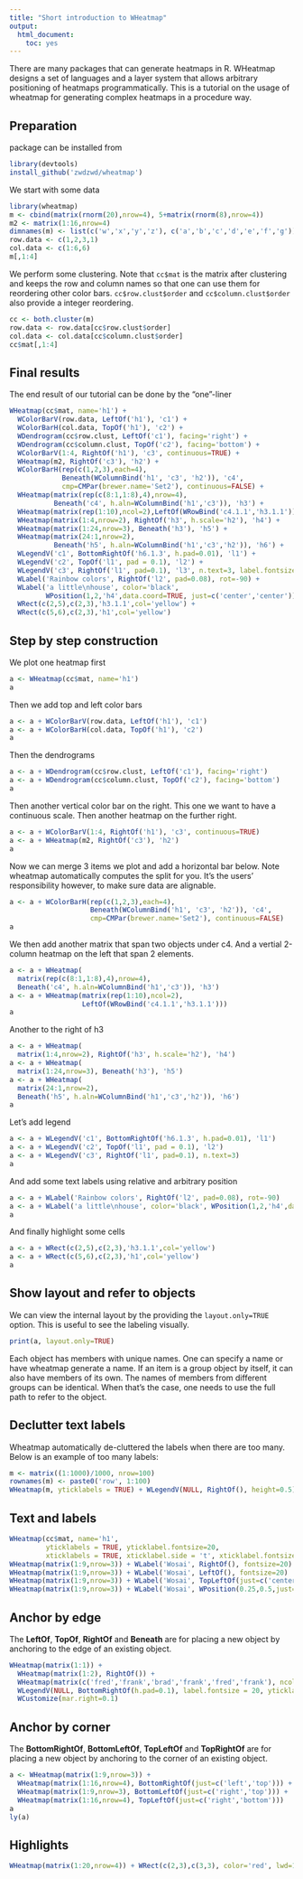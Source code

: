 ```yaml
---
title: "Short introduction to WHeatmap"
output:
  html_document:
    toc: yes
---
```


There are many packages that can generate heatmaps in R. WHeatmap designs a set of languages and a layer system that allows arbitrary positioning of heatmaps programmatically. This is a tutorial on the usage of wheatmap for generating complex heatmaps in a procedure way.

## Preparation

package can be installed from
```r
library(devtools)
install_github('zwdzwd/wheatmap')
```

We start with some data
```r
library(wheatmap)
m <- cbind(matrix(rnorm(20),nrow=4), 5+matrix(rnorm(8),nrow=4))
m2 <- matrix(1:16,nrow=4)
dimnames(m) <- list(c('w','x','y','z'), c('a','b','c','d','e','f','g'))
row.data <- c(1,2,3,1)
col.data <- c(1:6,6)
m[,1:4]
```

We perform some clustering. Note that `cc$mat` is the matrix after clustering and keeps the row and column names so that one can use them for reordering other color bars. `cc$row.clust$order` and `cc$column.clust$order` also provide a integer reordering.
```r
cc <- both.cluster(m)
row.data <- row.data[cc$row.clust$order]
col.data <- col.data[cc$column.clust$order]
cc$mat[,1:4]
```

## Final results

The end result of our tutorial can be done by the "one"-liner
```r
WHeatmap(cc$mat, name='h1') +
  WColorBarV(row.data, LeftOf('h1'), 'c1') +
  WColorBarH(col.data, TopOf('h1'), 'c2') +
  WDendrogram(cc$row.clust, LeftOf('c1'), facing='right') +
  WDendrogram(cc$column.clust, TopOf('c2'), facing='bottom') +
  WColorBarV(1:4, RightOf('h1'), 'c3', continuous=TRUE) +
  WHeatmap(m2, RightOf('c3'), 'h2') +
  WColorBarH(rep(c(1,2,3),each=4), 
             Beneath(WColumnBind('h1', 'c3', 'h2')), 'c4', 
             cmp=CMPar(brewer.name='Set2'), continuous=FALSE) +
  WHeatmap(matrix(rep(c(8:1,1:8),4),nrow=4), 
           Beneath('c4', h.aln=WColumnBind('h1','c3')), 'h3') +
  WHeatmap(matrix(rep(1:10),ncol=2),LeftOf(WRowBind('c4.1.1','h3.1.1'))) +
  WHeatmap(matrix(1:4,nrow=2), RightOf('h3', h.scale='h2'), 'h4') +
  WHeatmap(matrix(1:24,nrow=3), Beneath('h3'), 'h5') +
  WHeatmap(matrix(24:1,nrow=2), 
           Beneath('h5', h.aln=WColumnBind('h1','c3','h2')), 'h6') +
  WLegendV('c1', BottomRightOf('h6.1.3', h.pad=0.01), 'l1') +
  WLegendV('c2', TopOf('l1', pad = 0.1), 'l2') +
  WLegendV('c3', RightOf('l1', pad=0.1), 'l3', n.text=3, label.fontsize = 10) + 
  WLabel('Rainbow colors', RightOf('l2', pad=0.08), rot=-90) +
  WLabel('a little\nhouse', color='black', 
         WPosition(1,2,'h4',data.coord=TRUE, just=c('center','center'))) + 
  WRect(c(2,5),c(2,3),'h3.1.1',col='yellow') +
  WRect(c(5,6),c(2,3),'h1',col='yellow')
```

## Step by step construction

We plot one heatmap first
```r
a <- WHeatmap(cc$mat, name='h1')
a
```

Then we add top and left color bars
```r
a <- a + WColorBarV(row.data, LeftOf('h1'), 'c1')
a <- a + WColorBarH(col.data, TopOf('h1'), 'c2')
a
```

Then the dendrograms
```r
a <- a + WDendrogram(cc$row.clust, LeftOf('c1'), facing='right')
a <- a + WDendrogram(cc$column.clust, TopOf('c2'), facing='bottom')
a
```

Then another vertical color bar on the right. This one we want to have a continuous scale. Then another heatmap on the further right.
```r
a <- a + WColorBarV(1:4, RightOf('h1'), 'c3', continuous=TRUE)
a <- a + WHeatmap(m2, RightOf('c3'), 'h2')
a
```

Now we can merge 3 items we plot and add a horizontal bar below. Note wheatmap automatically computes the split for you. It's the users' responsibility however, to make sure data are alignable.
```r
a <- a + WColorBarH(rep(c(1,2,3),each=4), 
                    Beneath(WColumnBind('h1', 'c3', 'h2')), 'c4', 
                    cmp=CMPar(brewer.name='Set2'), continuous=FALSE)
a
```

We then add another matrix that span two objects under c4. And a vertial 2-column heatmap on the left that span 2 elements.
```r
a <- a + WHeatmap(
  matrix(rep(c(8:1,1:8),4),nrow=4), 
  Beneath('c4', h.aln=WColumnBind('h1','c3')), 'h3')
a <- a + WHeatmap(matrix(rep(1:10),ncol=2),
                  LeftOf(WRowBind('c4.1.1','h3.1.1')))
a
```

Another to the right of h3
```r
a <- a + WHeatmap(
  matrix(1:4,nrow=2), RightOf('h3', h.scale='h2'), 'h4')
a <- a + WHeatmap(
  matrix(1:24,nrow=3), Beneath('h3'), 'h5')
a <- a + WHeatmap(
  matrix(24:1,nrow=2), 
  Beneath('h5', h.aln=WColumnBind('h1','c3','h2')), 'h6')
a
```

Let's add legend
```r
a <- a + WLegendV('c1', BottomRightOf('h6.1.3', h.pad=0.01), 'l1')
a <- a + WLegendV('c2', TopOf('l1', pad = 0.1), 'l2')
a <- a + WLegendV('c3', RightOf('l1', pad=0.1), n.text=3)
a
```

And add some text labels using relative and arbitrary position
```r
a <- a + WLabel('Rainbow colors', RightOf('l2', pad=0.08), rot=-90)
a <- a + WLabel('a little\nhouse', color='black', WPosition(1,2,'h4',data.coord=TRUE, just=c('center','center')))
a
```

And finally highlight some cells
```r
a <- a + WRect(c(2,5),c(2,3),'h3.1.1',col='yellow')
a <- a + WRect(c(5,6),c(2,3),'h1',col='yellow')
a
```

## Show layout and refer to objects

We can view the internal layout by the providing the `layout.only=TRUE` option. This is useful to see the labeling visually.

```r
print(a, layout.only=TRUE)
```

Each object has members with unique names. One can specify a name or have wheatmap generate a name. If an item is a group object by itself, it can also have members of its own. The names of members from different groups can be identical. When that's the case, one needs to use the full path to refer to the object.

## Declutter text labels

Wheatmap automatically de-cluttered the labels when there are too many. Below is an example of too many labels:

```r
m <- matrix((1:1000)/1000, nrow=100)
rownames(m) <- paste0('row', 1:100)
WHeatmap(m, yticklabels = TRUE) + WLegendV(NULL, RightOf(), height=0.5)
```

## Text and labels

```r
WHeatmap(cc$mat, name='h1', 
         yticklabels = TRUE, yticklabel.fontsize=20,
         xticklabels = TRUE, xticklabel.side = 't', xticklabel.fontsize = 25)
WHeatmap(matrix(1:9,nrow=3)) + WLabel('Wosai', RightOf(), fontsize=20)
WHeatmap(matrix(1:9,nrow=3)) + WLabel('Wosai', LeftOf(), fontsize=20)
WHeatmap(matrix(1:9,nrow=3)) + WLabel('Wosai', TopLeftOf(just=c('center','bottom')), fontsize=20, color='blue')
WHeatmap(matrix(1:9,nrow=3)) + WLabel('Wosai', WPosition(0.25,0.5,just=c('center','bottom')), fontsize=20, color='yellow')
```

## Anchor by edge

The **LeftOf**, **TopOf**, **RightOf** and **Beneath** are for placing a new object by anchoring to the edge of an existing object.

```r
WHeatmap(matrix(1:1)) +
  WHeatmap(matrix(1:2), RightOf()) +
  WHeatmap(matrix(c('fred','frank','brad','frank','fred','frank'), ncol=2), RightOf()) + 
  WLegendV(NULL, BottomRightOf(h.pad=0.1), label.fontsize = 20, yticklabel.pad=0.05) +
  WCustomize(mar.right=0.1)
```

## Anchor by corner

The **BottomRightOf**, **BottomLeftOf**, **TopLeftOf** and **TopRightOf** are for placing a new object by anchoring to the corner of an existing object.

```r
a <- WHeatmap(matrix(1:9,nrow=3)) + 
  WHeatmap(matrix(1:16,nrow=4), BottomRightOf(just=c('left','top'))) + 
  WHeatmap(matrix(1:9,nrow=3), BottomLeftOf(just=c('right','top'))) + 
  WHeatmap(matrix(1:16,nrow=4), TopLeftOf(just=c('right','bottom')))
a
ly(a)
```


## Highlights
```r
WHeatmap(matrix(1:20,nrow=4)) + WRect(c(2,3),c(3,3), color='red', lwd=10)
```
